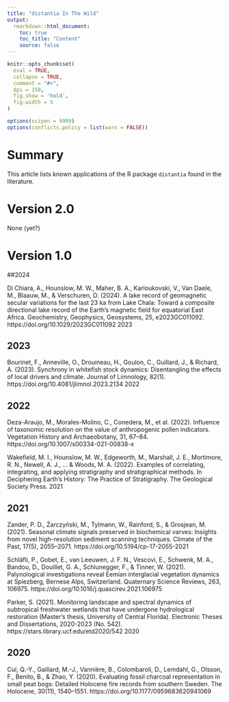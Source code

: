 ```yaml
---
title: "distantia In The Wild"
output: 
  rmarkdown::html_document:
    toc: true
    toc_title: "Content"
    source: false
---
```


```r
knitr::opts_chunk$set(
  eval = TRUE,
  collapse = TRUE,
  comment = "#>",
  dpi = 150,
  fig.show = 'hold',
  fig.width = 5
)

options(scipen = 9999)
options(conflicts.policy = list(warn = FALSE))
```

# Summary

This article lists known applications of the R package `distantia` found in the literature.

# Version 2.0

None (yet?)

# Version 1.0

##2024

Di Chiara, A., Hounslow, M. W., Maher, B. A., Karloukovski, V., Van Daele, M., Blaauw, M., & Verschuren, D. (2024). A lake record of geomagnetic secular variations for the last 23 ka from Lake Chala: Toward a composite directional lake record of the Earth's magnetic field for equatorial East Africa. Geochemistry, Geophysics, Geosystems, 25, e2023GC011092. https://doi.org/10.1029/2023GC011092
2023

## 2023

Bourinet, F., Anneville, O., Drouineau, H., Goulon, C., Guillard, J., & Richard, A. (2023). Synchrony in whitefish stock dynamics: Disentangling the effects of local drivers and climate. Journal of Limnology, 82(1). https://doi.org/10.4081/jlimnol.2023.2134
2022

## 2022

Deza-Araujo, M., Morales-Molino, C., Conedera, M., et al. (2022). Influence of taxonomic resolution on the value of anthropogenic pollen indicators. Vegetation History and Archaeobotany, 31, 67–84. https://doi.org/10.1007/s00334-021-00838-x

Wakefield, M. I., Hounslow, M. W., Edgeworth, M., Marshall, J. E., Mortimore, R. N., Newell, A. J., ... & Woods, M. A. (2022). Examples of correlating, integrating, and applying stratigraphy and stratigraphical methods. In Deciphering Earth’s History: The Practice of Stratigraphy. The Geological Society Press.
2021

## 2021

Zander, P. D., Żarczyński, M., Tylmann, W., Rainford, S., & Grosjean, M. (2021). Seasonal climate signals preserved in biochemical varves: Insights from novel high-resolution sediment scanning techniques. Climate of the Past, 17(5), 2055–2071. https://doi.org/10.5194/cp-17-2055-2021

Schläfli, P., Gobet, E., van Leeuwen, J. F. N., Vescovi, E., Schwenk, M. A., Bandou, D., Douillet, G. A., Schlunegger, F., & Tinner, W. (2021). Palynological investigations reveal Eemian interglacial vegetation dynamics at Spiezberg, Bernese Alps, Switzerland. Quaternary Science Reviews, 263, 106975. https://doi.org/10.1016/j.quascirev.2021.106975

Parker, S. (2021). Monitoring landscape and spectral dynamics of subtropical freshwater wetlands that have undergone hydrological restoration (Master's thesis, University of Central Florida). Electronic Theses and Dissertations, 2020-2023 (No. 542). https://stars.library.ucf.edu/etd2020/542
2020

## 2020

Cui, Q.-Y., Gaillard, M.-J., Vannière, B., Colombaroli, D., Lemdahl, G., Olsson, F., Benito, B., & Zhao, Y. (2020). Evaluating fossil charcoal representation in small peat bogs: Detailed Holocene fire records from southern Sweden. The Holocene, 30(11), 1540–1551. https://doi.org/10.1177/0959683620941069



